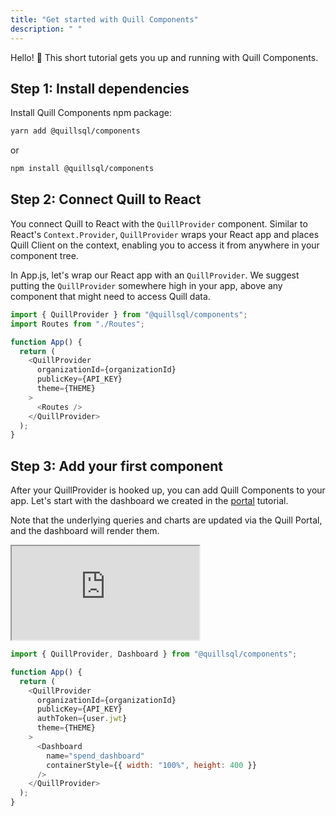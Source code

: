 ```yaml
---
title: "Get started with Quill Components"
description: " "
---
```


Hello! 👋 This short tutorial gets you up and running with Quill Components.

## Step 1: Install dependencies

Install Quill Components npm package:

```bash
yarn add @quillsql/components
```

or

```bash
npm install @quillsql/components
```

## Step 2: Connect Quill to React

You connect Quill to React with the `QuillProvider` component. Similar to React's `Context.Provider`, `QuillProvider` wraps your React app and places Quill Client on the context, enabling you to access it from anywhere in your component tree.

In App.js, let's wrap our React app with an `QuillProvider`. We suggest putting the `QuillProvider` somewhere high in your app, above any component that might need to access Quill data.

```js App.js
import { QuillProvider } from "@quillsql/components";
import Routes from "./Routes";

function App() {
  return (
    <QuillProvider
      organizationId={organizationId}
      publicKey={API_KEY}
      theme={THEME}
    >
      <Routes />
    </QuillProvider>
  );
}
```

## Step 3: Add your first component

After your QuillProvider is hooked up, you can add Quill Components to your app. Let's start with the dashboard we created in the <a href="/portal">portal</a> tutorial.

Note that the underlying queries and charts are updated via the Quill Portal, and the dashboard will render them.

<Card>

<iframe
  src="https://codesandbox.io/embed/fervent-frog-qimp6y?view=preview&hidenavigation=1&hidedevtools=1&"
  style={{
    width: "100%",
    height: 500,
    border: 0,
    borderRadius: 4,
    overflow: "hidden",
  }}
  allow="accelerometer; ambient-light-sensor; camera; encrypted-media; geolocation; gyroscope; hid; microphone; midi; payment; usb; vr; xr-spatial-tracking"
  sandbox="allow-forms allow-modals allow-popups allow-presentation allow-same-origin allow-scripts"
></iframe>

```js App.js
import { QuillProvider, Dashboard } from "@quillsql/components";

function App() {
  return (
    <QuillProvider
      organizationId={organizationId}
      publicKey={API_KEY}
      authToken={user.jwt}
      theme={THEME}
    >
      <Dashboard
        name="spend_dashboard"
        containerStyle={{ width: "100%", height: 400 }}
      />
    </QuillProvider>
  );
}
```

</Card>
